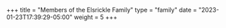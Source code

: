 +++
title = "Members of the Elsrickle Family"
type = "family"
date = "2023-01-23T17:39:29-05:00"
weight = 5
+++

